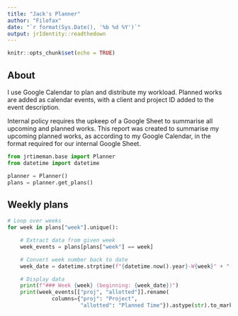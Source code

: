 ```yaml
---
title: "Jack's Planner"
author: "Filofax"
date: "`r format(Sys.Date(), '%b %d %Y')`"
output: jrIdentity::readthedown
---
```


```r
knitr::opts_chunk$set(echo = TRUE)
```

## About

I use Google Calendar to plan and distribute my workload. Planned works are
added as calendar events, with a client and project ID added to the event
description.

Internal policy requires the upkeep of a Google Sheet to summarise all upcoming
and planned works. This report was created to summarise my upcoming planned
works, as according to my Google Calendar, in the format required for our
internal Google Sheet.

```python
from jrtimeman.base import Planner
from datetime import datetime
```

```python
planner = Planner()
plans = planner.get_plans()
```

## Weekly plans

```python
# Loop over weeks
for week in plans["week"].unique():

    # Extract data from given week
    week_events = plans[plans["week"] == week]

    # Convert week number back to date
    week_date = datetime.strptime(f"{datetime.now().year}-W{week}" + "-1", "%Y-W%W-%w").date()

    # Display data
    print(f"### Week {week} (beginning: {week_date})")
    print(week_events[["proj", "allotted"]].rename(
              columns={"proj": "Project",
                       "allotted": "Planned Time"}).astype(str).to_markdown(index=False))
```
